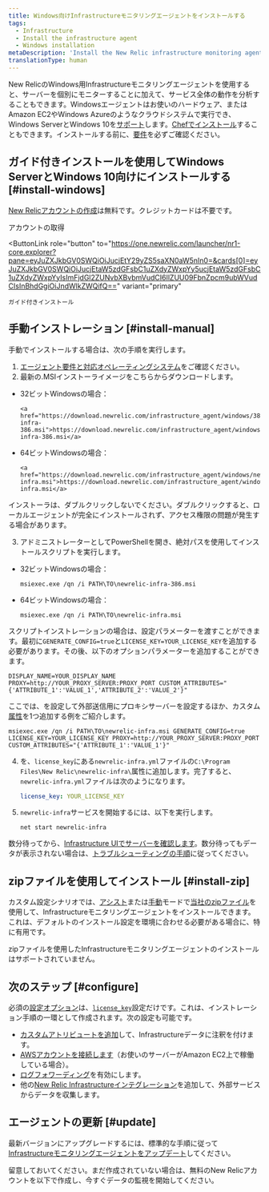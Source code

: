 ```yaml
---
title: Windows向けInfrastructureモニタリングエージェントをインストールする
tags:
  - Infrastructure
  - Install the infrastructure agent
  - Windows installation
metaDescription: 'Install the New Relic infrastructure monitoring agent for Windows with a simple headless MSI, and do basic configuration.'
translationType: human
---
```


New RelicのWindows用Infrastructureモニタリングエージェントを使用すると、サーバーを個別にモニターすることに加えて、サービス全体の動作を分析することもできます。Windowsエージェントはお使いのハードウェア、またはAmazon EC2やWindows Azureのようなクラウドシステムで実行でき、Windows ServerとWindows 10を[サポート](/docs/infrastructure/install-infrastructure-agent/get-started/requirements-infrastructure-agent)します。[Chefでインストール](/docs/infrastructure/new-relic-infrastructure/config-management-tools/configure-new-relic-infrastructure-using-chef)することもできます。インストールする前に、[要件](/docs/infrastructure/new-relic-infrastructure/getting-started/compatibility-requirements-new-relic-infrastructurets)を必ずご確認ください。

## ガイド付きインストールを使用してWindows ServerとWindows 10向けにインストールする [#install-windows]

[New Relicアカウントの作成](https://newrelic.com/signup)は無料です。クレジットカードは不要です。

<ButtonGroup>
  <ButtonLink
    data-tessen="stitchedPathLinkClick"
    role="button"
    to="https://newrelic.com/signup"
    variant="primary"
  >
    アカウントの取得
  </ButtonLink>

  <ButtonLink
    role="button"
    to="https://one.newrelic.com/launcher/nr1-core.explorer?pane=eyJuZXJkbGV0SWQiOiJucjEtY29yZS5saXN0aW5nIn0=&cards[0]=eyJuZXJkbGV0SWQiOiJucjEtaW5zdGFsbC1uZXdyZWxpYy5ucjEtaW5zdGFsbC1uZXdyZWxpYyIsImFjdGl2ZUNvbXBvbmVudCI6IlZUU09FbnZpcm9ubWVudCIsInBhdGgiOiJndWlkZWQifQ=="
    variant="primary"
  >
    ガイド付きインストール
  </ButtonLink>
</ButtonGroup>

## 手動インストレーション [#install-manual]

手動でインストールする場合は、次の手順を実行します。

1. [エージェント要件と対応オペレーティングシステム](/docs/infrastructure/new-relic-infrastructure/getting-started/compatibility-requirements-new-relic-infrastructure)をご確認ください。
2. 最新の.MSIインストーライメージをこちらからダウンロードします。

* 32ビットWindowsの場合：

  ```
  <a href="https://download.newrelic.com/infrastructure_agent/windows/386/newrelic-infra-386.msi">https://download.newrelic.com/infrastructure_agent/windows/386/newrelic-infra-386.msi</a>​
  ```

* 64ビットWindowsの場合：

  ```
  <a href="https://download.newrelic.com/infrastructure_agent/windows/newrelic-infra.msi">https://download.newrelic.com/infrastructure_agent/windows/newrelic-infra.msi</a>
  ```

<Callout variant="important">
  インストーラは、ダブルクリックしないでください。ダブルクリックすると、ローカルエージェントが完全にインストールされず、アクセス権限の問題が発生する場合があります。
</Callout>

3. アドミニストレーターとしてPowerShellを開き、絶対パスを使用してインストールスクリプトを実行します。

* 32ビットWindowsの場合：

  ```shell
  msiexec.exe /qn /i PATH\TO\newrelic-infra-386.msi
  ```

* 64ビットWindowsの場合：

  ```shell
  msiexec.exe /qn /i PATH\TO\newrelic-infra.msi
  ```

スクリプトインストレーションの場合は、設定パラメーターを渡すことができます。最初に`GENERATE_CONFIG=true`と`LICENSE_KEY=YOUR_LICENSE_KEY`を追加する必要があります。その後、以下のオプションパラメーターを追加することができます。

```shell
DISPLAY_NAME=YOUR_DISPLAY_NAME PROXY=http://YOUR_PROXY_SERVER:PROXY_PORT CUSTOM_ATTRIBUTES="{'ATTRIBUTE_1':'VALUE_1','ATTRIBUTE_2':'VALUE_2'}"
```

ここでは、<InlinePopover type="licenseKey"/>を設定して外部送信用にプロキシサーバーを設定するほか、カスタム[属性](/docs/using-new-relic/welcome-new-relic/get-started/glossary#attribute)を1つ追加する例をご紹介します。

```shell
msiexec.exe /qn /i PATH\TO\newrelic-infra.msi GENERATE_CONFIG=true LICENSE_KEY=YOUR_LICENSE_KEY PROXY=http://YOUR_PROXY_SERVER:PROXY_PORT CUSTOM_ATTRIBUTES="{'ATTRIBUTE_1':'VALUE_1'}"
```

4. <InlinePopover type="licenseKey"/>を、`license_key`にある`newrelic-infra.yml`ファイルの`C:\Program Files\New Relic\newrelic-infra\`属性に追加します。完了すると、`newrelic-infra.yml`ファイルは次のようになります。

   ```yml
   license_key: YOUR_LICENSE_KEY
   ```

5. `newrelic-infra`サービスを開始するには、以下を実行します。

   ```shell
   net start newrelic-infra
   ```

数分待ってから、[Infrastructure UIでサーバーを確認します](/docs/infrastructure/new-relic-infrastructure/infrastructure-ui-pages/infrastructure-compute-page-measure-resource-usage)。数分待ってもデータが表示されない場合は、[トラブルシューティングの手順](/docs/infrastructure/new-relic-infrastructure/troubleshooting/no-data-appears-infrastructure)に従ってください。

## zipファイルを使用してインストール [#install-zip]

カスタム設定シナリオでは、[アシスト](https://download.newrelic.com/infrastructure_agent/binaries/windows/)または[手動](/docs/infrastructure/install-configure-infrastructure/windows-installation/assisted-install-infrastructure-windows)モードで[当社のzipファイル](/docs/infrastructure/install-configure-infrastructure/windows-installation/manual-install-infrastructure-windows)を使用して、Infrastructureモニタリングエージェントをインストールできます。これは、デフォルトのインストール設定を環境に合わせる必要がある場合に、特に有用です。

<Callout variant="caution">
  zipファイルを使用したInfrastructureモニタリングエージェントのインストールはサポートされていません。
</Callout>

<InstallFeedback/>

## 次のステップ [#configure]

必須の[設定オプション](/docs/infrastructure/install-configure-infrastructure/configuration/configure-infrastructure-agent)は、[`license_key`](/docs/Infrastructure-configure-your-agent#conf-license_key)設定だけです。これは、インストレーション手順の一環として作成されます。次の設定も可能です。

* [カスタムアトリビュートを追加](/docs/Infrastructure-configure-your-agent#conf-custom_attributes)して、Infrastructureデータに注釈を付けます。
* [AWSアカウントを接続します](/docs/infrastructure-amazon-aws-ec2-integration#connect)（お使いのサーバーがAmazon EC2上で稼働している場合）。
* [ログフォワーディング](/docs/logs/enable-new-relic-logs/1-enable-logs/forward-your-logs-using-new-relic-infrastructure-agent)を有効にします。
* 他の[New Relic Infrastructureインテグレーション](/docs/infrastructure/integrations-getting-started/getting-started/introduction-infrastructure-integrations)を追加して、外部サービスからデータを収集します。

## エージェントの更新 [#update]

最新バージョンにアップグレードするには、標準的な手順に従って[Infrastructureモニタリングエージェントをアップデート](/docs/infrastructure/new-relic-infrastructure/installation/update-infrastructure-agent)してください。

留意しておいてください。まだ作成されていない場合は、無料のNew Relicアカウントを以下で作成し、今すぐデータの監視を開始してください。

<InlineSignup/>